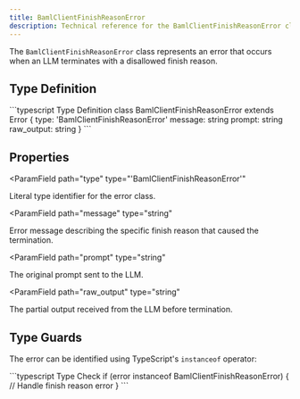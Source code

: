 ```yaml
---
title: BamlClientFinishReasonError
description: Technical reference for the BamlClientFinishReasonError class
---
```


The `BamlClientFinishReasonError` class represents an error that occurs when an LLM terminates with a disallowed finish reason.

## Type Definition

<CodeBlocks>
```typescript Type Definition
class BamlClientFinishReasonError extends Error {
  type: 'BamlClientFinishReasonError'
  message: string
  prompt: string
  raw_output: string
}
```
</CodeBlocks>

## Properties

<ParamField
  path="type"
  type="'BamlClientFinishReasonError'"
>
  Literal type identifier for the error class.
</ParamField>

<ParamField
  path="message"
  type="string"
>
  Error message describing the specific finish reason that caused the termination.
</ParamField>

<ParamField
  path="prompt"
  type="string"
>
  The original prompt sent to the LLM.
</ParamField>

<ParamField
  path="raw_output"
  type="string"
>
  The partial output received from the LLM before termination.
</ParamField>

## Type Guards

The error can be identified using TypeScript's `instanceof` operator:

<CodeBlocks>
```typescript Type Check
if (error instanceof BamlClientFinishReasonError) {
  // Handle finish reason error
}
```
</CodeBlocks>
